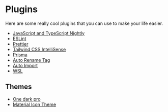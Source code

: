 # Plugins

Here are some really cool plugins that you can use to make your life easier.

- [JavaScript and TypeScript Nightly](https://marketplace.visualstudio.com/items?itemName=ms-vscode.vscode-typescript-next)
- [ESLint](https://marketplace.visualstudio.com/items?itemName=dbaeumer.vscode-eslint)
- [Prettier](https://marketplace.visualstudio.com/items?itemName=esbenp.prettier-vscode)
- [Tailwind CSS IntelliSense](https://marketplace.visualstudio.com/items?itemName=bradlc.vscode-tailwindcss)
- [Prisma](https://marketplace.visualstudio.com/items?itemName=Prisma.prisma)
- [Auto Rename Tag](https://marketplace.visualstudio.com/items?itemName=formulahendry.auto-rename-tag)
- [Auto Import](https://marketplace.visualstudio.com/items?itemName=steoates.autoimport)
- [WSL](https://marketplace.visualstudio.com/items?itemName=ms-vscode-remote.remote-wsl)

## Themes

- [One dark pro](https://marketplace.visualstudio.com/items?itemName=zhuangtongfa.Material-theme)
- [Material Icon Theme](https://marketplace.visualstudio.com/items?itemName=PKief.material-icon-theme)

